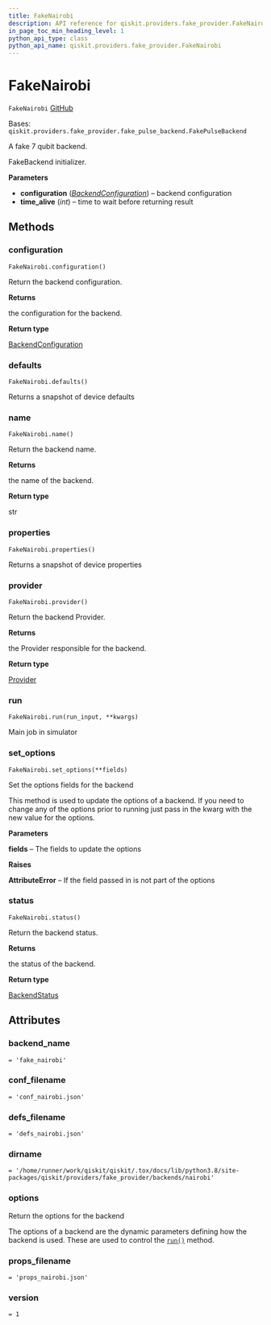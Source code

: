 ```yaml
---
title: FakeNairobi
description: API reference for qiskit.providers.fake_provider.FakeNairobi
in_page_toc_min_heading_level: 1
python_api_type: class
python_api_name: qiskit.providers.fake_provider.FakeNairobi
---
```


# FakeNairobi

<span id="qiskit.providers.fake_provider.FakeNairobi" />

`FakeNairobi` [GitHub](https://github.com/qiskit/qiskit/tree/stable/0.23/qiskit/providers/fake_provider/backends/nairobi/fake_nairobi.py "view source code")

Bases: `qiskit.providers.fake_provider.fake_pulse_backend.FakePulseBackend`

A fake 7 qubit backend.

FakeBackend initializer.

**Parameters**

*   **configuration** ([*BackendConfiguration*](qiskit.providers.models.BackendConfiguration "qiskit.providers.models.BackendConfiguration")) – backend configuration
*   **time\_alive** (*int*) – time to wait before returning result

## Methods

### configuration

<span id="qiskit.providers.fake_provider.FakeNairobi.configuration" />

`FakeNairobi.configuration()`

Return the backend configuration.

**Returns**

the configuration for the backend.

**Return type**

[BackendConfiguration](qiskit.providers.models.BackendConfiguration "qiskit.providers.models.BackendConfiguration")

### defaults

<span id="qiskit.providers.fake_provider.FakeNairobi.defaults" />

`FakeNairobi.defaults()`

Returns a snapshot of device defaults

### name

<span id="qiskit.providers.fake_provider.FakeNairobi.name" />

`FakeNairobi.name()`

Return the backend name.

**Returns**

the name of the backend.

**Return type**

str

### properties

<span id="qiskit.providers.fake_provider.FakeNairobi.properties" />

`FakeNairobi.properties()`

Returns a snapshot of device properties

### provider

<span id="qiskit.providers.fake_provider.FakeNairobi.provider" />

`FakeNairobi.provider()`

Return the backend Provider.

**Returns**

the Provider responsible for the backend.

**Return type**

[Provider](qiskit.providers.Provider "qiskit.providers.Provider")

### run

<span id="qiskit.providers.fake_provider.FakeNairobi.run" />

`FakeNairobi.run(run_input, **kwargs)`

Main job in simulator

### set\_options

<span id="qiskit.providers.fake_provider.FakeNairobi.set_options" />

`FakeNairobi.set_options(**fields)`

Set the options fields for the backend

This method is used to update the options of a backend. If you need to change any of the options prior to running just pass in the kwarg with the new value for the options.

**Parameters**

**fields** – The fields to update the options

**Raises**

**AttributeError** – If the field passed in is not part of the options

### status

<span id="qiskit.providers.fake_provider.FakeNairobi.status" />

`FakeNairobi.status()`

Return the backend status.

**Returns**

the status of the backend.

**Return type**

[BackendStatus](qiskit.providers.models.BackendStatus "qiskit.providers.models.BackendStatus")

## Attributes

<span id="qiskit.providers.fake_provider.FakeNairobi.backend_name" />

### backend\_name

`= 'fake_nairobi'`

<span id="qiskit.providers.fake_provider.FakeNairobi.conf_filename" />

### conf\_filename

`= 'conf_nairobi.json'`

<span id="qiskit.providers.fake_provider.FakeNairobi.defs_filename" />

### defs\_filename

`= 'defs_nairobi.json'`

<span id="qiskit.providers.fake_provider.FakeNairobi.dirname" />

### dirname

`= '/home/runner/work/qiskit/qiskit/.tox/docs/lib/python3.8/site-packages/qiskit/providers/fake_provider/backends/nairobi'`

<span id="qiskit.providers.fake_provider.FakeNairobi.options" />

### options

Return the options for the backend

The options of a backend are the dynamic parameters defining how the backend is used. These are used to control the [`run()`](qiskit.providers.fake_provider.FakeNairobi#run "qiskit.providers.fake_provider.FakeNairobi.run") method.

<span id="qiskit.providers.fake_provider.FakeNairobi.props_filename" />

### props\_filename

`= 'props_nairobi.json'`

<span id="qiskit.providers.fake_provider.FakeNairobi.version" />

### version

`= 1`

